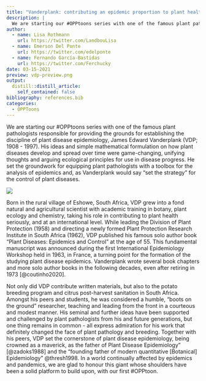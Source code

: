 ```yaml
---
title: "Vanderplank: contributing an epidemic proportion to plant health"
description: |
  We are starting our #OPPtoons series with one of the famous plant pathologists responsible for providing the grounds for establishing the discipline of plant disease epidemiology, James Edward Vanderplank (VDP; 1908 - 1997).
author:
  - name: Lisa Rothmann
    url: https://twitter.com/LandbouLisa
  - name: Emerson Del Ponte
    url: https://twitter.com/edelponte
  - name: Fernando García-Bastidas
    url: https://twitter.com/Ferchucky
date: 03-15-2021
preview: vdp-preview.png
output:
  distill::distill_article:
    self_contained: false
bibliography: references.bib
categories: 
  - OPPToons
---
```


We are starting our \#OPPtoons series with one of the famous plant pathologists responsible for providing the grounds for establishing the discipline of plant disease epidemiology, James Edward Vanderplank (VDP; 1908 - 1997). His ideas and simple mathematical formulation on how plant diseases develop and spread over time were game-changing, unifying thoughts and arguing ecological principles for use in disease progress. He set the groundwork for equipping plant pathologists with a toolbox for the analysis of epidemics and, as Vanderplank would say "set the strategy" for the control of plant diseases.

![](vdp-opptoon.jpg)

Born in the rural village of Eshowe, South Africa, VDP grew into a fond natural and agricultural scientist with academic training in botany, plant ecology and chemistry, taking his role in contributing to plant health seriously, and at an international level. While leading the Division of Plant Protection (1958) and directing a newly formed Plant Protection Research Institute in South Africa (1962), VDP published his famous solo author book "Plant Diseases: Epidemics and Control" at the age of 55. This fundamental manuscript was announced during the first International Epidemiology Workshop held in 1963, in France, a turning point for the formation of the studying plant disease epidemics. Vanderplank wrote several book chapters and more solo author books in the following decades, even after retiring in 1973 [@coutinho2020].

Not only did VDP contribute written materials, but also to the potato breeding program and citrus post-harvest sanitation in South Africa. Amongst his peers and students, he was considered a humble, "boots on the ground" researcher, teaching and leading from the front in a courteous and modest manner. His seminal and further ideas have been supported and challenged by plant pathologists from his and future generations, but one thing remains in common - all express admiration for his work that definitely changed the face of plant pathology and breeding. Together with his peers, VDP set the cornerstone of plant disease epidemiology, being crowned as a maverick, as the father of Plant Disease Epidemiology" [@zadoks1988] and the "founding father of modern quantitative [Botanical] Epidemiology" @thresh1998. In a world continually affected by epidemics and pandemics, we are glad to honour this giant whose shoulders have been a solid platform to build upon, with our first \#OPPtoon.
